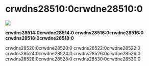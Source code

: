 # crwdns28510:0crwdne28510:0

<p style={{ "text-align": "center" }}>
  <img src=crwdns35764:0crwdne35764:0 />
  <br />
</p>

**crwdns28514:0crwdne28514:0 crwdns28516:0crwdne28516:0 crwdns28518:0crwdne28518:0**

crwdns28520:0crwdne28520:0 crwdns28522:0crwdne28522:0 crwdns28524:0crwdne28524:0 crwdns28526:0crwdne28526:0 crwdns28528:0crwdne28528:0 crwdns28530:0crwdne28530:0
